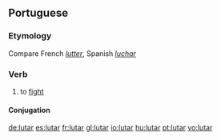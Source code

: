 ==Portuguese==

===Etymology===
Compare French ''[[lutter]]'', Spanish ''[[luchar]]''

===Verb===
{{infl|pt|verb}}

# to [[fight]]

====Conjugation====
{{pt-conj-ar|lut}}

[[de:lutar]]
[[es:lutar]]
[[fr:lutar]]
[[gl:lutar]]
[[io:lutar]]
[[hu:lutar]]
[[pt:lutar]]
[[vo:lutar]]